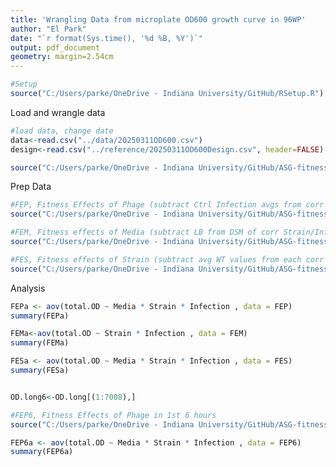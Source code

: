 ```yaml
---
title: 'Wrangling Data from microplate OD600 growth curve in 96WP'
author: "El Park"
date: "`r format(Sys.time(), '%d %B, %Y')`"
output: pdf_document
geometry: margin=2.54cm
---
```



```r

#Setup
source("C:/Users/parke/OneDrive - Indiana University/GitHub/RSetup.R")

```

Load and wrangle data
```r
#load data, change date
data<-read.csv("../data/20250311OD600.csv")
design<-read.csv("../reference/20250311OD600Design.csv", header=FALSE)

source("C:/Users/parke/OneDrive - Indiana University/GitHub/ASG-fitness-effects/microplate_fitness_assay/datawrangling_code/Functions/wrangle96WP_med.str.inf.R")

```

Prep Data
```r
#FEP, Fitness Effects of Phage (subtract Ctrl Infection avgs from corr Strain/Media rows)
source("C:/Users/parke/OneDrive - Indiana University/GitHub/ASG-fitness-effects/microplate_fitness_assay/datawrangling_code/Functions/FEP.R")

#FEM, Fitness effects of Media (subtract LB from DSM of corr Strain/Infection)
source("C:/Users/parke/OneDrive - Indiana University/GitHub/ASG-fitness-effects/microplate_fitness_assay/datawrangling_code/Functions/FEM.R")

#FES, Fitness effects of Strain (subtract avg WT values from each corr Media/Infection rows)
source("C:/Users/parke/OneDrive - Indiana University/GitHub/ASG-fitness-effects/microplate_fitness_assay/datawrangling_code/Functions/FES.R")

```

Analysis
```r
FEPa <- aov(total.OD ~ Media * Strain * Infection , data = FEP)
summary(FEPa)

FEMa<-aov(total.OD ~ Strain * Infection , data = FEM)
summary(FEMa)

FESa <- aov(total.OD ~ Media * Strain * Infection , data = FES)
summary(FESa)


OD.long6<-OD.long[(1:7008),]

#FEP6, Fitness Effects of Phage in 1st 6 hours
source("C:/Users/parke/OneDrive - Indiana University/GitHub/ASG-fitness-effects/microplate_fitness_assay/datawrangling_code/Functions/FEP6.R")

FEP6a <- aov(total.OD ~ Media * Strain * Infection , data = FEP6)
summary(FEP6a)

```

